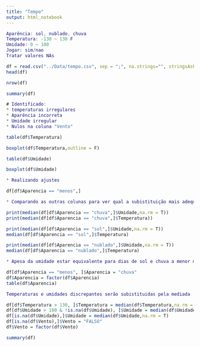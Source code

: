 ```yaml
---
title: "Tempo"
output: html_notebook
---
```


```m
Aparência: sol, nublado, chuva
Temperatura: -130 ~ 130 F
Umidade: 0 ~ 100
Jogar: sim/nao
Tratar valores NAs

```


```r
df = read.csv("../Data/tempo.csv", sep = ";", na.strings="", stringsAsFactors=T)
head(df)
```

```r
nrow(df)
```

```r
summary(df)
```
```m
# Identificado: 
* temperaturas irregulares
* Aparência incorreta
* Umidade irregular
* Nulos na coluna "Vento"
```

```r
table(df$Temperatura)
```

```r
boxplot(df$Temperatura,outline = F)
```

```r
table(df$Umidade)
```
```r
boxplot(df$Umidade)
```
```m
* Realizando ajustes
```

```r
df[df$Aparencia == "menos",]
```
```m
* Comparando as outras colunas para ver qual a subistituição mais adequada visto que Aparencia é bimododal
```

```r
print(median(df[df$Aparencia == "chuva",]$Umidade,na.rm = T))
print(median(df[df$Aparencia == "chuva",]$Temperatura))
```

```r
print(median(df[df$Aparencia == "sol",]$Umidade,na.rm = T))
median(df[df$Aparencia == "sol",]$Temperatura)

```
```r
print(median(df[df$Aparencia == "nublado",]$Umidade,na.rm = T))
median(df[df$Aparencia == "nublado",]$Temperatura)
```
```m
* Apesa da umidade estar equivalente para dias de sol e chuva a menor mediana foi nos dias de chuva, sendo assim irei subistituir por dia de chuva
```

```r
df[df$Aparencia == "menos", ]$Aparencia = "chuva"
df$Aparencia = factor(df$Aparencia)
table(df$Aparencia)
```

```m
Temperaturas e umidades discrepantes serão subistituidas pela mediada
```
```r
df[df$Temperatura > 130, ]$Temperatura = median(df$Temperatura,na.rm = T)
df[df$Umidade > 100 & !is.na(df$Umidade), ]$Umidade = median(df$Umidade,na.rm = T)
df[is.na(df$Umidade),]$Umidade = median(df$Umidade,na.rm = T)
df[is.na(df$Vento),]$Vento = "FALSO"
df$Vento = factor(df$Vento)
```
```r
summary(df)
```






